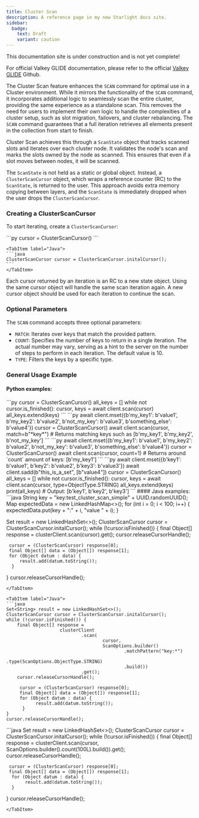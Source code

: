 ```yaml
---
title: Cluster Scan
description: A reference page in my new Starlight docs site.
sidebar:
  badge:
    text: Draft
    variant: caution
---
```



<Aside type="caution" title="Work In Progress!">
This documentation site is under construction and is not yet complete!

For official Valkey GLIDE documentation, please refer to the official [Valkey GLIDE](https://github.com/valkey-io/valkey-glide) Github.
</Aside>



The Cluster Scan feature enhances the `SCAN` command for optimal use in a Cluster environment. While it mirrors the functionality of the `SCAN` command, it incorporates additional logic to seamlessly scan the entire cluster, providing the same experience as a standalone scan. This removes the need for users to implement their own logic to handle the complexities of a cluster setup, such as slot migration, failovers, and cluster rebalancing. The `SCAN` command guarantees that a full iteration retrieves all elements present in the collection from start to finish.

Cluster Scan achieves this through a `ScanState` object that tracks scanned slots and iterates over each cluster node. It validates the node's scan and marks the slots owned by the node as scanned. This ensures that even if a slot moves between nodes, it will be scanned.

The `ScanState` is not held as a static or global object. Instead, a `ClusterScanCursor` object, which wraps a reference counter (RC) to the `ScanState`, is returned to the user. This approach avoids extra memory copying between layers, and the `ScanState` is immediately dropped when the user drops the `ClusterScanCursor`.

### Creating a ClusterScanCursor

To start iterating, create a `ClusterScanCursor`:

<Tabs syncKey="examples">
    <TabItem label="Python">
    ```py
    cursor = ClusterScanCursor()
    ```
    </TabItem>

    <TabItem label="Java">
    ```java
    ClusterScanCursor cursor = ClusterScanCursor.initalCursor();
    ```
    </TabItem>
</Tabs>

Each cursor returned by an iteration is an RC to a new state object. Using the same cursor object will handle the same scan iteration again. A new cursor object should be used for each iteration to continue the scan.

### Optional Parameters
The `SCAN` command accepts three optional parameters:
* `MATCH`: Iterates over keys that match the provided pattern.
* `COUNT`: Specifies the number of keys to return in a single iteration. The actual number may vary, serving as a hint to the server on the number of steps to perform in each iteration. The default value is 10.
* `TYPE`: Filters the keys by a specific type.
### General Usage Example
#### Python examples:
<TabItem label="Python">
```py
cursor = ClusterScanCursor()
all_keys = []
while not cursor.is_finished():
    cursor, keys = await client.scan(cursor)
    all_keys.extend(keys)
```
</TabItem>

<TabItem label="Python">
```py
await client.mset({b'my_key1': b'value1', b'my_key2': b'value2', b'not_my_key': b'value3', b'something_else': b'value4'})
cursor = ClusterScanCursor()
await client.scan(cursor, match=b"*key*")
# Returns matching keys such as [b'my_key1', b'my_key2', b'not_my_key']
```
</TabItem>

<TabItem label="Python">
```py
await client.mset({b'my_key1': b'value1', b'my_key2': b'value2', b'not_my_key': b'value3', b'something_else': b'value4'})
cursor = ClusterScanCursor()
await client.scan(cursor, count=1)
# Returns around `count` amount of keys: [b'my_key1']
```
</TabItem>

<TabItem label="Python">
```py
await client.mset({b'key1': b'value1', b'key2': b'value2', b'key3': b'value3'})
await client.sadd(b"this_is_a_set", [b"value4"])
cursor = ClusterScanCursor()
all_keys = []
while not cursor.is_finished():
    cursor, keys = await client.scan(cursor, type=ObjectType.STRING)
    all_keys.extend(keys)
print(all_keys)  # Output: [b'key1', b'key2', b'key3']
```
</TabItem>
#### Java examples: 
<TabItem label="Java">
```java
String key = "key:test_cluster_scan_simple" + UUID.randomUUID();
Map<String, String> expectedData = new LinkedHashMap<>();
for (int i = 0; i < 100; i++) {
    expectedData.put(key + ":" + i, "value " + i);
}

Set<String> result = new LinkedHashSet<>();
ClusterScanCursor cursor = ClusterScanCursor.initalCursor();
while (!cursor.isFinished()) {
     final Object[] response = clusterClient.scan(cursor).get();
     cursor.releaseCursorHandle();

     cursor = (ClusterScanCursor) response[0];
     final Object[] data = (Object[]) response[1];
     for (Object datum : data) {
         result.add(datum.toString());
      }
}
cursor.releaseCursorHandle();
```
</TabItem>

<TabItem label="Java">
```java
Set<String> result = new LinkedHashSet<>();
ClusterScanCursor cursor = ClusterScanCursor.initalCursor();
while (!cursor.isFinished()) {
    final Object[] response =
                    clusterClient
                            .scan(
                                    cursor,
                                    ScanOptions.builder()
                                            .matchPattern("key:*")
                                            .type(ScanOptions.ObjectType.STRING)
                                            .build())
                            .get();
    cursor.releaseCursorHandle();

     cursor = (ClusterScanCursor) response[0];
     final Object[] data = (Object[]) response[1];
     for (Object datum : data) {
           result.add(datum.toString());
      }
}
cursor.releaseCursorHandle();
```
</TabItem>

<TabItem label="Java">
```java
Set<String> result = new LinkedHashSet<>();
ClusterScanCursor cursor = ClusterScanCursor.initalCursor();
while (!cursor.isFinished()) {
    final Object[] response = clusterClient.scan(cursor, ScanOptions.builder().count(100L).build()).get();
    cursor.releaseCursorHandle();

     cursor = (ClusterScanCursor) response[0];
     final Object[] data = (Object[]) response[1];
      for (Object datum : data) {
           result.add(datum.toString());
      }
}
cursor.releaseCursorHandle();
```
</TabItem>





